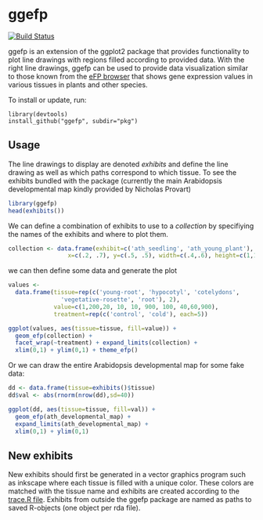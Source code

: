 ggefp
=====

[![Build Status](https://travis-ci.org/hredestig/ggefp.svg?branch=master)](https://travis-ci.org/hredestig/ggefp)


ggefp is an extension of the ggplot2 package that provides
functionality to plot line drawings with regions filled according to
provided data. With the right line drawings, ggefp can be used to
provide data visualization similar to those known from the [eFP
browser](http://bar.utoronto.ca/efp/cgi-bin/efpWeb.cgi) that shows
gene expression values in various tissues in plants and other species.

To install or update, run:
   
    library(devtools)
    install_github("ggefp", subdir="pkg")

Usage
-----

The line drawings to display are denoted *exhibits* and define the
line drawing as well as which paths correspond to which tissue. To see
the exhibits bundled with the package (currently the main Arabidopsis
developmental map kindly provided by Nicholas Provart)


```r
library(ggefp)
head(exhibits())
```

We can define a combination of exhibits to use to a *collection* by
specifiying the names of the exhibits and where to plot them.

```r

collection <- data.frame(exhibit=c('ath_seedling', 'ath_young_plant'),
                 x=c(.2, .7), y=c(.5, .5), width=c(.4,.6), height=c(1,1))

```

we can then define some data and generate the plot

```r

values <-
  data.frame(tissue=rep(c('young-root', 'hypocotyl', 'cotelydons',
               'vegetative-rosette', 'root'), 2),
             value=c(1,200,20, 10, 10, 900, 100, 40,60,900),
             treatment=rep(c('control', 'cold'), each=5))

ggplot(values, aes(tissue=tissue, fill=value)) +
  geom_efp(collection) +
  facet_wrap(~treatment) + expand_limits(collection) +
  xlim(0,1) + ylim(0,1) + theme_efp()

```

Or we can draw the entire Arabidopsis developmental map for some fake
data:

```r

dd <- data.frame(tissue=exhibits()$tissue)
dd$val <- abs(rnorm(nrow(dd),sd=40))

ggplot(dd, aes(tissue=tissue, fill=val)) +
  geom_efp(ath_developmental_map) +
  expand_limits(ath_developmental_map) + 
  xlim(0,1) + ylim(0,1)

```


New exhibits
------------

New exhibits should first be generated in a vector graphics program
such as inkscape where each tissue is filled with a unique
color. These colors are matched with the tissue name and exhibits are
created according to the [trace.R file](etc/trace.R). Exhibits from
outside the ggefp package are named as paths to saved R-objects (one
object per rda file).
